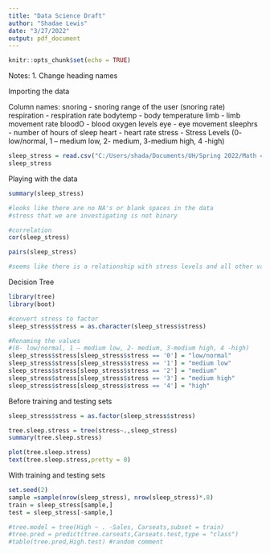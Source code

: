 ```yaml
---
title: "Data Science Draft"
author: "Shadae Lewis"
date: "3/27/2022"
output: pdf_document
---
```


```r
knitr::opts_chunk$set(echo = TRUE)
```

Notes:
1. Change heading names

Importing the data

Column names:
snoring - snoring range of the user (snoring rate) 
respiration - respiration rate
bodytemp - body temperature 
limb - limb movement rate 
bloodO - blood oxygen levels
eye - eye movement
sleephrs - number of hours of sleep
heart - heart rate 
stress - Stress Levels (0- low/normal, 1 – medium low, 2- medium, 3-medium high, 4 -high)

```r
sleep_stress = read.csv("C:/Users/shada/Documents/UH/Spring 2022/Math 4322 - Data Science and Machine Learning/Group Project/project/SleepStress.csv",sep=",", header=TRUE)
sleep_stress
```


Playing with the data

```r
summary(sleep_stress)

#looks like there are no NA's or blank spaces in the data
#stress that we are investigating is not binary 

```

```r
#correlation
cor(sleep_stress)

pairs(sleep_stress)

#seems like there is a relationship with stress levels and all other variables
```

Decision Tree

```r
library(tree)
library(boot)

#convert stress to factor
sleep_stress$stress = as.character(sleep_stress$stress)

#Renaming the values
#(0- low/normal, 1 – medium low, 2- medium, 3-medium high, 4 -high)
sleep_stress$stress[sleep_stress$stress == '0'] = "low/normal"
sleep_stress$stress[sleep_stress$stress == '1'] = "medium low"
sleep_stress$stress[sleep_stress$stress == '2'] = "medium"
sleep_stress$stress[sleep_stress$stress == '3'] = "medium high"
sleep_stress$stress[sleep_stress$stress == '4'] = "high"

```


Before training and testing sets
```r
sleep_stress$stress = as.factor(sleep_stress$stress)

tree.sleep.stress = tree(stress~.,sleep_stress)
summary(tree.sleep.stress)

plot(tree.sleep.stress)
text(tree.sleep.stress,pretty = 0)

```


With training and testing sets
```r

set.seed(2)
sample =sample(nrow(sleep_stress), nrow(sleep_stress)*.8)
train = sleep_stress[sample,]
test = sleep_stress[-sample,]

#tree.model = tree(High ~ . -Sales, Carseats,subset = train)
#tree.pred = predict(tree.carseats,Carseats.test,type = "class")
#table(tree.pred,High.test) #random comment
```



